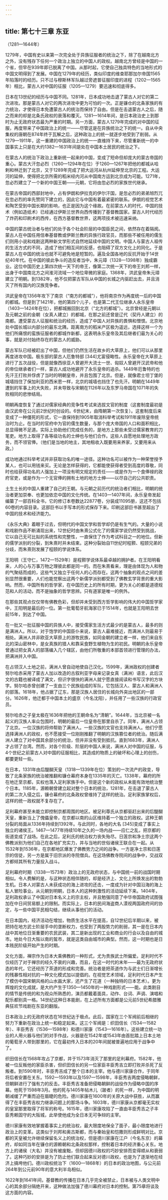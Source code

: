 ```yaml
---
---
---
```

title: 第七十三章 东亚
---




（1281—1644年）

1279年，中国有史以来第一次完全处于异族征服者的统治之下，除了在越南北方之外，没有残存下任何一个政治上独立的中国人的政权。越南北方曾经是中国的一个省，但早在939年即已脱离了中国。从那时起，它使自己独具特色的当地形式的中国文明得到了发展。中国在1279年的经历，类似印度的维查耶那加尔帝国1565年陷落时的经历。只不过与穆斯林军队越过旁遮普征服印度的进程（1202—1565年）相比，蒙古人对中国的征服（1205—1279）要迅速和彻底得多。

日本在13世纪的经历与中国不同。1281年，日本成功地击退了蒙古人对它的第二次进攻。那是蒙古人对它的两次进攻中更为可怕的一次。正是镰仓的北条家族的有力统治，才使得日本免遭蒙古人的统治而保持了自由。但是在击退蒙古人之后，随之而来的却是北条氏政权的衰落和覆灭。1281—1614年间，是日本政治史上到那时为止无政府状态最为严重的时期。另一方面，蒙古人1279年完成的对中国的征服，再度带来了中国政治上的统一——尽管这是在异族统治之下的统一。自从中央集权的唐朝在874年终于瓦解之后，这种政治上的统一就逐步地受到了削弱。从1279—1911年，这一重建的中国政治上的统一一直维持下来，尽管重新统一的中国事实上只是在大约1382—1631年间是处在中国本土居民的统治之下。

在蒙古人的统治下政治上重新统一起来的中国，变成了短命但却庞大的蒙古帝国的重心。蒙古大汗忽必烈（1260—1294年在位）于1260—1267年把他的都城从哈剌和林迁到了北京，又于1289年完成了把大运河从杭州延伸至北京的工程。大运河的延伸，使得把北京所需的稻米经内河从中国南方运到北京成为可能。1271年，忽必烈建立了一个新的中国王朝——元朝，它将由忽必烈的家族世代继承。

在蒙古帝国的西部封地中，占有伊朗和伊拉克的伊尔汗国，是忽必烈的弟弟旭烈兀在忽必烈的率先赞同下建立的，因此它与中国有着最紧密的联系。伊朗的视觉艺术和陶艺受到中国长期的影响，也正是因为这个缘故。在前蒙古人的时代，中国的技术（例如造纸术）已经通过伊斯兰世界向西传播到了基督教国家。蒙古人时代经历了炸药和印刷术的西传，在西方基督教世界，这两项技术被迅速采纳。

中国的蒙古统治者与他们的处于各个社会阶层的中国臣民之间，依然存在着隔阂。蒙古人在中国任用信奉基督教或伊斯兰教的异族行政官员，而那些不被任用的儒生们则用小说和戏剧这两种新文学形式自然地延续中国的文明。中国人与蒙古人祖传的生活方式的不同，造成了他们相互间的反感，也阻碍了双方文化上的同化。于是蒙古人在中国的统治也就不可避免地是短暂的。遍及全国各地的反抗开始于14世纪40年代。在中国的彼此争斗的造反者当中，朱元璋（1328—1398年）独成霸业。这位中国历史上第四次统一天下的帝王，像第二次统一天下的帝王刘邦一样，出身于中国南北方之间淮河流域一个地位卑微的家庭。1368年，洪武皇帝朱元璋建立了明朝。到1382年，他不仅把蒙古军队从中国的长城之内驱赶出去，并且消灭了所有国内的汉族竞争者。

洪武皇帝在1356年攻下了南京（“南方的都城”），他将南京作为再度统一后的中国的都城。但是到了1421年，他的第四个儿子，也是第二代王位继承人永乐皇帝（1403—1424年在位），把都城搬回到北京（“北方的都城”）。北京曾经是元朝以及元朝之前的金朝（女真人建立）的都城，在那之前还曾是辽代（契丹人建立）的南都。遭受蒙古人征服和统治的经历，造成了中国人对异族的畏惧和憎恨。北京地处中国长城以内部分的最东北隅，距离南方的稻米产区极为遥远，选择这样一个为他们所痛恨的蛮族征服者的都城作新都，这表明永乐皇帝及其后继者们最为关心的事，就是对付始终存在的蒙古人的威胁。

蒙古军队已经被赶出了中国，但他们仍然生活在故乡的大草原上，他们可以从那里再度进攻中国。极东部的蒙古人厄鲁特部 [344]尤富侵略性。永乐皇帝在大草原上进行了五次战役，但是就像西徐亚人曾避开大流士一世、匈奴人曾避开汉武帝和他的帝位继承者们一样，蒙古人成功地避开了永乐皇帝的追杀。1449年厄鲁特的也先汗王打败并俘虏了当时的明朝皇帝，并且包围了北京。但是，就像君士坦丁堡的城墙挡住了保加利亚的西米恩一样，北京的城墙也挡住了也先汗。明朝在1449年遭到的军事上的大失败，并未导致与宋朝在1126年以及东罗马帝国在1071年的失败相同的悲惨结局。

明朝再度恢复了通过对儒家经典的竞争性考试来选拔文官的制度（这套制度最初是由汉武帝在公元前2世纪时创设的。6世纪末，由隋朝第一次恢复）。这套制度后来变成了一种僵死的形式，它一直保持到1905年取消科举考试和1911年废除皇帝统治时为止。在当时的官府中为官的儒生数量，与那个庞大帝国的人口和面积相比，总显得微不足道。实际上协助他们完成任务的，是地方上那些未受过儒家教育的刀笔吏。地方上取得了各等级功名的士绅也与他们合作。这些人自愿地处理地方政务，而不领官俸。（他们是当地的地主，其地租收入既要用来养家，又要用来从政。）

成功地通过科举考试并非获取功名的唯一途径。这种功名可以被作为一种荣誉授予某人，也可以用钱来买。无论是怎样获得的，它都能使获得者受到高度的尊敬，同时也给获得功名的人强加上一项没有明文规定的责任——或是作为一个食俸禄的政府官吏，或是作为一个无官俸的拥有土地的地方士绅——以尽自己的公共职责。

土生土长的中国人重建了自己的王朝。与元朝之前历代的统治者们相比，明朝的统治者更加崇奉、也更加依恋中国的文化传统。在1403—1407年间，永乐皇帝发起编纂了一部百科全书，它的修订本卷数达22877卷，分装成11095册，这还不包括60卷的内容目录。这部巨书以手写本的形式保存下来。印刷这部巨书甚至超出了中国的技术和经济能力。

《永乐大典》着眼于过去，但明代的中国文学和哲学却仍是有生气的。大量的小说和戏剧作品不断涌现出来，12世纪时由朱熹公式化了的儒家学说仍然受到挑战，它以自己无可比拟的系统性和完整性，一直保住了作为考试科目之一的地位。但新的儒学派别的分裂，到朱熹时并未结束。这种分裂始自11世纪时程颢、程颐兄弟的分歧，而朱熹则发展了程颐的学说体系。

王阳明（王守仁，1472—1529年）是程颢学说体系最卓越的拥护者。在王阳明看来，人的心与万事万物之理彼此都是同一的。而在朱熹看来，理是由体现为人和物的气聚结而成的，这些气又独立于任何人的心而存在。这两个抽象的观点之间的差别显然很重要，人们也能觉察出这两个新儒学派别都受到了佛教玄学背景的重大影响。然而，中国所有的哲学家，在中国历史上的所有时期，更为关心的都是道德规范和人的活动，而不是抽象的哲学思辨。只有道家是唯一的例外。

在那些其观点仅仅带有佛教色彩，但却并未受到西方哲学影响的伟大的中国哲学家中，王阳明是最后的一位。第一批葡萄牙航海家已于1514年，也就是王阳明去世前15年，到达了中国。

在一批又一批征服中国的异族人中，接受儒家生活方式最少的是蒙古人，最多的则是满洲人。所以，对于饱学的中国臣仆来说，蒙古人最难接近，而满洲人则最易于相处。满洲人并非欧亚大草原上的游牧民族，如同金朝的建立者一样，他们来自东北的深山密林中，是女真族的猎人和靠采食野生植物为生的初民。明朝的永乐皇帝曾通过把女真人的部落编入几个辖区，由他们所敬重的本部首领进行管理的办法，把满洲并入中国。

在占领汉人土地之前，满洲人曾自动地使自己汉化。1599年，满洲政权的创建者努尔哈赤采用了蒙古人加以改造的古叙利亚字母来记录女真（满洲）语言，此后汉文的古籍也被译成了满文，但识字很快的满洲人就宁愿直接阅读和书写汉字的方块字。努尔哈赤曾创建了一支由三个民族组成的军队，它包括汉人、蒙古人和满洲人的部落。1618年，他占据了辽东，那是汉族人居住的长城向外突出地区的一部分。1626年，他迁都于中国本土的盛京（今名沈阳），并任用了一些汉族的行政官员。

努尔哈赤之子皇太极在1636年把他的王朝命名为“清朝”。1644年，当北京被一名起义的汉族人率众包围时，明朝的最后一位皇帝在那里自杀了。同年，满洲人占领了北京。一位汉族的将帅帮助了满洲人。一些汉族的文官也支持满洲人。他们宁愿选择满洲人的政权，也不愿接受一位刚刚推翻了明朝的汉族篡位者的统治。随后满洲人建立了对中国其余部分的统治，但并非没有受到抵抗。直到1683年，满洲人才占领了台湾。然而，对各个阶级、阶层的中国人来说，满洲人对中国的征服，与4个世纪之前蒙古人对中国的征服相比，其造成的物质上的破坏和心理上的创伤，都要更轻一些。

在日本，1331年由后醍醐天皇（1318—1339年在位）策划的一次流产的政变，导致了北条家族的统治被推翻和镰仓幕府本身在1335年的灭亡。1338年，幕府的所在地迁至京都，实权也落入足利家族手中。但是这个新的政权从未能有效地统治整个日本。1185年，源赖朝曾建立起对整个日本的统治，1281年，在击退了蒙古人的第二次入侵之后，镰仓幕府的北条政权曾维持了这样的统治。足利家族掌权后，这样的统一政权就不复存在了。

足利幕府甚至未能立即控制京都周围的地区。被足利尊氏从京都驱赶出来的后醍醐天皇，重新当上了傀儡皇帝，在京都以南的山区维持着一个独立的政权。这种王朝分裂的局面从1336年持续到1392年。与此同时，各地的大名 [345]变成了事实上独立的诸侯王。1467—1477年持续10年之久的一场内战——应仁之乱，把京都的街道变成了战场。在此之后，足利氏的统治权力丧失殆尽。日莲宗和净土宗这两个佛教派别为他们自己在各地扩充实力，并与当地的世俗诸侯王联合在一起。从1532年到1536年，在京都地区爆发了佛教势力之间的战争。一方是净土宗和日莲宗的信徒，另一方是属于旧宗派的寺院僧兵。在这场佛教寺院间的战争中，交战双方都倾其所有力量投入战斗。

足利幕府时期（1338—1573年）政治上的无政府状态，与中国统一前的战国时期相似。令人费解的是，与这种状态相伴随的，却是经济上、文化上所焕发出的勃勃生机。日本人对蒙古人未获成功的海上进攻的还击，一度成为针对中国沿海的海上私人冒险事业。从元朝到明朝，日本人的这种刺激性的活动延续下来。1404年，足利政权承认了中国对日本名义上的宗主权，并且勉强同意了中华帝国政府试图强加在中日间贸易额上的限制。而实际上，日本的民间海盗商人漠视两国政府间的协定，与一些中国平民相勾结，继续从事他们的活动。

在日本国内，经济活动在增加，物质生活水平在提高，自12世纪后半期以来，被把持在地方武士阶层手中的垄断权力，也受到了两股势力的削弱，其一是在日本内战中其地位日渐重要的农民武装，其二是新出现的工业和商业的行会以及自由的城市。地处今日大阪以南的鶭市，就是这类自由城市的典型。然而，这一时期也是日本贱民阶级开始产生的时期。

文化方面，禅宗作为日本大乘佛教的一种形式，尤为贵族武士所偏爱。足利时代不仅经历了对于禅宗的经久不衰的兴趣，而且，在这一时代的末年——最为无政府状态的年代，它还经历了茶道的形成和完善。统治者是把茶道作为与武士们日渐增长的残暴性相对抗的一种文化模式加以提倡的。在视觉艺术领域，足利时代日本产生了模仿中国宋朝风格的山水画大家，还产生了花道（一种独特的日本艺术）。更为辉煌的文化成就，是大约产生于1350—1450年的一种戏剧形式——能。此类剧目的情节是传统的和为观众所熟悉的，演员都戴着面具，动作、台词、声调、演唱和配乐都别具一格。14世纪这种日本能剧，在上述所有方面都是公元前5世纪希腊雅典狂欢节戏剧在东亚的翻版。

日本政治上的无政府状态在16世纪达于极点。此后，国家在三个军阀前后相继的努力下重新在政治上统一和稳定起来。这三个军阀是：织田信长（1534—1582年）、丰臣秀吉（1536—1598年）和德川家康（1543—1616年）。这些建立统一功业的人用火器与他们的对手作战，火器是在1542年或1543年由首批踏上日本土地的葡萄牙人带到那里的，它在最初传入日本的20年间就被普遍地应用于战争中了。

织田信长在1568年攻占了京都，并于1573年消灭了那里的足利幕府。1582年，他被一位反叛他的家臣杀害，但织田信长的另一位家臣丰臣秀吉立即打败并杀死了反叛者。到1590年时，丰臣秀吉成了整个日本的主宰。他与德川家康合作，于同年将后者安置在关东。1592—1593年以及1597—1598年，丰臣秀吉两度侵略朝鲜，但朝鲜进行了强有力的反击。丰臣秀吉准备把侵略朝鲜的战役作为侵略中国的序幕。他死于1598年3月。他的死与1405年帖木儿（跛者）的死一样，为中国的明朝减缓了严重而迫在眉睫的危险。德川家康在1600年的关原大战中获胜，从而赢得了在丰臣秀吉权力继承问题上的那场斗争。1603年，德川家康从京都毫无实权的皇室那里取得了将军的称号。1615年，德川家康攻陷了一直由丰臣秀吉之子丰臣秀赖固守的大阪城，此举使他成为全日本无可争辩的主宰。

德川家康有效地掌握着事实上的统治权，最大限度地保全了面子，最小限度地进行政治上的变革。这类似于刘邦和奥古斯都，而与秦始皇和恺撒则形成鲜明对比。京都的天皇被允许继续保留名义上的统治权，但是德川家康在江户（今名东京）的幕府，却如同当年在镰仓的源赖朝和北条政权那样，控制着日本的经济重心关东。地方上的诸侯（大名）并没有被废黜，但却因德川政权的巧妙安排而变得顺从和衰弱了。这种巧妙的安排是为了防止他们联合起来反对德川政权，也是为了逐渐地在经济上搞垮他们。德川政权统治下（1600—1868年）的日本的政治地图，与公元前264年到公元前90年的意大利半岛相似。

1622年到1641年间，基督教的传播在日本几乎完全被禁止，日本被与人类文明中心的其余部分隔绝开来，这种做法加强了德川幕府对日本的控制。第75章将谈及这方面的内容。